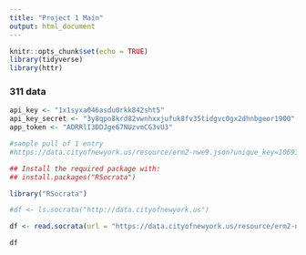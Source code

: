 ```yaml
---
title: "Project 1 Main"
output: html_document
---
```


```r
knitr::opts_chunk$set(echo = TRUE)
library(tidyverse)
library(httr)
```

### 311 data

```r
api_key <- "1x1syxa046asdu0rkk842sht5"
api_key_secret <- "3y8qpo8krd82vwnhxxjufuk8fv35tidgvc0gx2dhnbgeor1900"
app_token <- "ADRRlI3DDJge67NUzvmCG3vU3"
```

```r
#sample pull of 1 entry
#https://data.cityofnewyork.us/resource/erm2-nwe9.json?unique_key=10693408
```


```r
## Install the required package with:
## install.packages("RSocrata")

library("RSocrata")

#df <- ls.socrata("http://data.cityofnewyork.us")

df <- read.socrata(url = "https://data.cityofnewyork.us/resource/erm2-nwe9.json?$limit=10")

df


```



